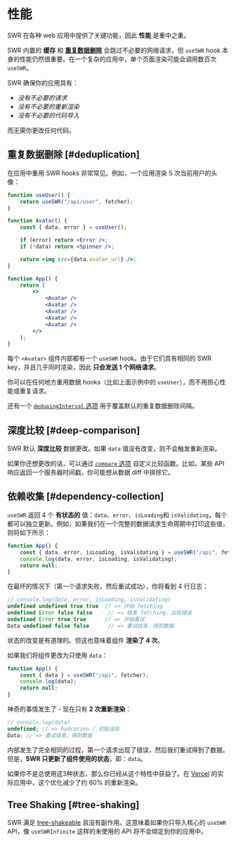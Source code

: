 # 性能

SWR 在各种 web 应用中提供了关键功能，因此 **性能** 是重中之重。

SWR 内置的 **缓存** 和 **[重复数据删除](#重复数据删除)** 会跳过不必要的网络请求，但 `useSWR` hook 本身的性能仍然很重要。在一个复杂的应用中，单个页面渲染可能会调用数百次 `useSWR`。

SWR 确保你的应用具有：

-   _没有不必要的请求_
-   _没有不必要的重新渲染_
-   _没有不必要的代码导入_

而无需你更改任何代码。

## 重复数据删除 [#deduplication]

在应用中重用 SWR hooks 非常常见。例如，一个应用渲染 5 次当前用户的头像：

```jsx
function useUser() {
    return useSWR("/api/user", fetcher);
}

function Avatar() {
    const { data, error } = useUser();

    if (error) return <Error />;
    if (!data) return <Spinner />;

    return <img src={data.avatar_url} />;
}

function App() {
    return (
        <>
            <Avatar />
            <Avatar />
            <Avatar />
            <Avatar />
            <Avatar />
        </>
    );
}
```

每个 `<Avatar>` 组件内部都有一个 `useSWR` hook。由于它们具有相同的 SWR key，并且几乎同时渲染，因此 **只会发送 1 个网络请求**。

你可以在任何地方重用数据 hooks（比如上面示例中的 `useUser`），而不用担心性能或重复请求。

还有一个 [`dedupingInterval` 选项](/docs/api) 用于覆盖默认的重复数据删除间隔。

## 深度比较 [#deep-comparison]

SWR 默认 **深度比较** 数据更改。如果 `data` 值没有改变，则不会触发重新渲染。

如果你还想更改的话，可以通过 [`compare` 选项](/docs/api) 自定义比较函数。比如，某些 API 响应返回一个服务器时间戳，你可能想从数据 diff 中排除它。

## 依赖收集 [#dependency-collection]

`useSWR` 返回 4 个 **有状态的** 值：`data`、`error`、`isLoading`和 `isValidating`，每个都可以独立更新。例如，如果我们在一个完整的数据请求生命周期中打印这些值，则将如下所示：

```jsx
function App() {
    const { data, error, isLoading, isValidating } = useSWR("/api", fetcher);
    console.log(data, error, isLoading, isValidating);
    return null;
}
```

在最坏的情况下（第一个请求失败，然后重试成功），你将看到 4 行日志：

```js
// console.log(data, error, isLoading, isValidating)
undefined undefined true true  // => 开始 fetching
undefined Error false false     // => 结束 fetching，出现错误
undefined Error true true      // => 开始重试
Data undefined false false      // => 重试结束，得到数据
```

状态的改变是有道理的。但这也意味着组件 **渲染了 4 次**。

如果我们将组件更改为只使用 `data`：

```jsx
function App() {
    const { data } = useSWR("/api", fetcher);
    console.log(data);
    return null;
}
```

神奇的事情发生了 - 现在只有 **2 次重新渲染**：

```js
// console.log(data)
undefined; // => hydration / 初始渲染
Data; // => 重试结束，得到数据
```

内部发生了完全相同的过程，第一个请求出现了错误，然后我们重试得到了数据。但是，**SWR 只更新了组件使用的状态**，即：`data`。

如果你不是总使用这3种状态，那么你已经从这个特性中获益了。在 [Vercel](https://vercel.com) 的实际应用中，这个优化减少了约 60% 的重新渲染。

## Tree Shaking [#tree-shaking]

SWR 满足 [tree-shakeable](https://webpack.js.org/guides/tree-shaking) 且没有副作用。这意味着如果你只导入核心的 `useSWR` API，像 `useSWRInfinite` 这样的未使用的 API 将不会绑定到你的应用中。
